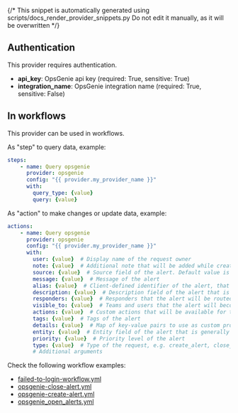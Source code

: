 {/* This snippet is automatically generated using scripts/docs_render_provider_snippets.py 
Do not edit it manually, as it will be overwritten */}

## Authentication
This provider requires authentication.
- **api_key**: OpsGenie api key (required: True, sensitive: True)
- **integration_name**: OpsGenie integration name (required: True, sensitive: False)


## In workflows

This provider can be used in workflows.


As "step" to query data, example:
```yaml
steps:
    - name: Query opsgenie
      provider: opsgenie
      config: "{{ provider.my_provider_name }}"
      with:
        query_type: {value}  
        query: {value}  
```


As "action" to make changes or update data, example:
```yaml
actions:
    - name: Query opsgenie
      provider: opsgenie
      config: "{{ provider.my_provider_name }}"
      with:
        user: {value}  # Display name of the request owner
        note: {value}  # Additional note that will be added while creating the alert
        source: {value}  # Source field of the alert. Default value is IP address of the incoming request
        message: {value}  # Message of the alert
        alias: {value}  # Client-defined identifier of the alert, that is also the key element of alert deduplication
        description: {value}  # Description field of the alert that is generally used to provide a detailed information
        responders: {value}  # Responders that the alert will be routed to send notifications
        visible_to: {value}  # Teams and users that the alert will become visible to without sending any notification
        actions: {value}  # Custom actions that will be available for the alert
        tags: {value}  # Tags of the alert
        details: {value}  # Map of key-value pairs to use as custom properties of the alert
        entity: {value}  # Entity field of the alert that is generally used to specify which domain alert is related to
        priority: {value}  # Priority level of the alert
        type: {value}  # Type of the request, e.g. create_alert, close_alert
        # Additional arguments
```




Check the following workflow examples:
- [failed-to-login-workflow.yml](https://github.com/keephq/keep/blob/main/examples/workflows/failed-to-login-workflow.yml)
- [opsgenie-close-alert.yml](https://github.com/keephq/keep/blob/main/examples/workflows/opsgenie-close-alert.yml)
- [opsgenie-create-alert.yml](https://github.com/keephq/keep/blob/main/examples/workflows/opsgenie-create-alert.yml)
- [opsgenie_open_alerts.yml](https://github.com/keephq/keep/blob/main/examples/workflows/opsgenie_open_alerts.yml)
